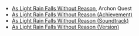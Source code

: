 {{Disambiguation}}
* [[As Light Rain Falls Without Reason]], Archon Quest
* [[As Light Rain Falls Without Reason (Achievement)]]
* [[As Light Rain Falls Without Reason (Soundtrack)]]
* [[As Light Rain Falls Without Reason (Version)]]